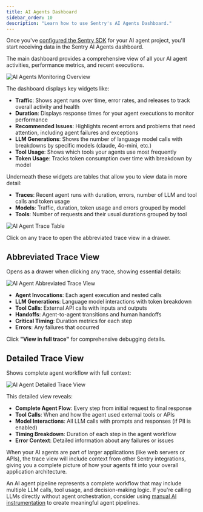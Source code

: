 ```yaml
---
title: AI Agents Dashboard
sidebar_order: 10
description: "Learn how to use Sentry's AI Agents Dashboard."
---
```


<Include name="feature-limited-on-team-retention.mdx" />

Once you've [configured the Sentry SDK](/product/insights/ai/agents/getting-started/) for your AI agent project, you'll start receiving data in the Sentry AI Agents dashboard.

The main dashboard provides a comprehensive view of all your AI agent activities, performance metrics, and recent executions.

![AI Agents Monitoring Overview](./img/overview.png)

The dashboard displays key widgets like:

- **Traffic**: Shows agent runs over time, error rates, and releases to track overall activity and health
- **Duration**: Displays response times for your agent executions to monitor performance
- **Recommended Issues**: Highlights recent errors and problems that need attention, including agent failures and exceptions
- **LLM Generations**: Shows the number of language model calls with breakdowns by specific models (claude, 4o-mini, etc.)
- **Tool Usage**: Shows which tools your agents use most frequently
- **Token Usage**: Tracks token consumption over time with breakdown by model

Underneath these widgets are tables that allow you to view data in more detail:

- **Traces**: Recent agent runs with duration, errors, number of LLM and tool calls and token usage
- **Models**: Traffic, duration, token usage and errors grouped by model
- **Tools**: Number of requests and their usual durations grouped by tool

![AI Agent Trace Table](./img/trace-table.png)

Click on any trace to open the abbreviated trace view in a drawer.

## Abbreviated Trace View

Opens as a drawer when clicking any trace, showing essential details:

![AI Agent Abbreviated Trace View](./img/abbreviated-trace-view.png)

- **Agent Invocations**: Each agent execution and nested calls
- **LLM Generations**: Language model interactions with token breakdown
- **Tool Calls**: External API calls with inputs and outputs
- **Handoffs**: Agent-to-agent transitions and human handoffs
- **Critical Timing**: Duration metrics for each step
- **Errors**: Any failures that occurred

Click **"View in full trace"** for comprehensive debugging details.

## Detailed Trace View

Shows complete agent workflow with full context:

![AI Agent Detailed Trace View](./img/trace-view.png)

This detailed view reveals:

- **Complete Agent Flow**: Every step from initial request to final response
- **Tool Calls**: When and how the agent used external tools or APIs
- **Model Interactions**: All LLM calls with prompts and responses (if PII is enabled)
- **Timing Breakdown**: Duration of each step in the agent workflow
- **Error Context**: Detailed information about any failures or issues

When your AI agents are part of larger applications (like web servers or APIs), the trace view will include context from other Sentry integrations, giving you a complete picture of how your agents fit into your overall application architecture.

<Alert title="Agent Pipelines vs Direct LLM Calls">

An AI agent pipeline represents a complete workflow that may include multiple LLM calls, tool usage, and decision-making logic. If you're calling LLMs directly without agent orchestration, consider using [manual AI instrumentation](/product/insights/ai/agents/getting-started/#manual-instrumentation) to create meaningful agent pipelines.

</Alert>
